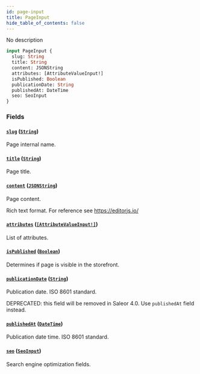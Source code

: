 ```yaml
---
id: page-input
title: PageInput
hide_table_of_contents: false
---
```


No description

```graphql
input PageInput {
  slug: String
  title: String
  content: JSONString
  attributes: [AttributeValueInput!]
  isPublished: Boolean
  publicationDate: String
  publishedAt: DateTime
  seo: SeoInput
}
```

### Fields

#### [`slug`](#) ([`String`](../../../developer/api-reference/scalars/string))

Page internal name.

#### [`title`](#) ([`String`](../../../developer/api-reference/scalars/string))

Page title.

#### [`content`](#) ([`JSONString`](../../../developer/api-reference/scalars/jsonstring))

Page content.

Rich text format. For reference see https://editorjs.io/

#### [`attributes`](#) ([`[AttributeValueInput!]`](../../../developer/api-reference/inputs/attribute-value-input))

List of attributes.

#### [`isPublished`](#) ([`Boolean`](../../../developer/api-reference/scalars/boolean))

Determines if page is visible in the storefront.

#### [`publicationDate`](#) ([`String`](../../../developer/api-reference/scalars/string))

Publication date. ISO 8601 standard.

DEPRECATED: this field will be removed in Saleor 4.0. Use `publishedAt` field instead.

#### [`publishedAt`](#) ([`DateTime`](../../../developer/api-reference/scalars/date-time))

Publication date time. ISO 8601 standard.

#### [`seo`](#) ([`SeoInput`](../../../developer/api-reference/inputs/seo-input))

Search engine optimization fields.

